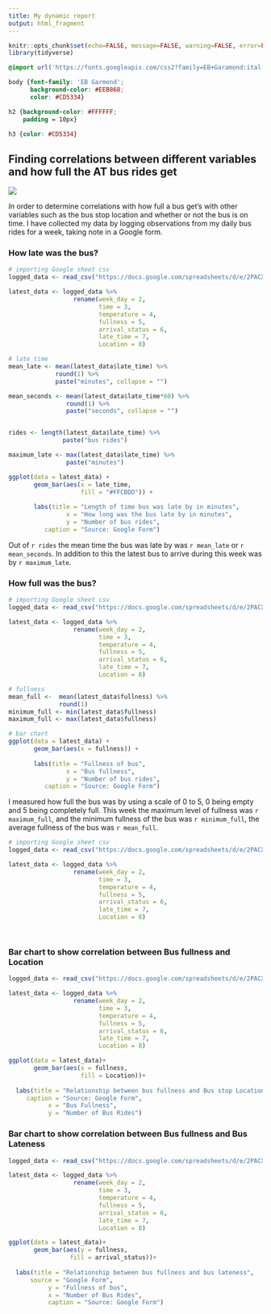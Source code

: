 ```yaml
---
title: My dynamic report
output: html_fragment
--- 
```


```r
knitr::opts_chunk$set(echo=FALSE, message=FALSE, warning=FALSE, error=FALSE)
library(tidyverse)

```

```css
@import url('https://fonts.googleapis.com/css2?family=EB+Garamond:ital,wght@0,400..800;1,400..800&display=swap');

body {font-family: 'EB Garmond';
      background-color: #EEB868;
      color: #CD5334}

h2 {background-color: #FFFFFF;
    padding = 10px}

h3 {color: #CD5334}

```

## Finding correlations between different variables and how full the AT bus rides get 

![](https://media1.giphy.com/media/v1.Y2lkPTc5MGI3NjExazNwb3FlcnYyNzByazJqaTl6amF6cWZmMWF2OGlsMXEzNXRpcjZwNSZlcD12MV9pbnRlcm5hbF9naWZfYnlfaWQmY3Q9cw/RbjrJ0vNzSyCobT9XJ/giphy.gif)
 
 *In* order to determine correlations with how full a bus get's with other variables such as the bus stop location and whether or not the bus is on time. I have collected my data by logging observations from my daily bus rides for a week, taking note in a Google form. 



### How late was the bus?
```r
# importing Google sheet csv
logged_data <- read_csv("https://docs.google.com/spreadsheets/d/e/2PACX-1vSNM70cFcVXSqYjOnjR-HwFwnz8n7jHtWWdDEhV6brKNtPiR8GI4Rn4yHFyf1FvX6_PLr8sFhPJg6fY/pub?gid=1147511225&single=true&output=csv")

latest_data <- logged_data %>%
                  rename(week_day = 2,
                         time = 3,
                         temperature = 4,
                         fullness = 5,
                         arrival_status = 6,
                         late_time = 7,
                         Location = 8)

# late_time
mean_late <- mean(latest_data$late_time) %>%
             round(1) %>%
             paste("minutes", collapse = "")

mean_seconds <- mean(latest_data$late_time*60) %>%
                round(1) %>%
                paste("seconds", collapse = "")


rides <- length(latest_data$late_time) %>%
               paste("bus rides")

maximum_late <- max(latest_data$late_time) %>%
                paste("minutes")

ggplot(data = latest_data) +
       geom_bar(aes(x = late_time,
                    fill = "#FFCBDD")) +
  
       labs(title = "Length of time bus was late by in minutes",
                x = "How long was the bus late by in minutes",
                y = "Number of bus rides",
          caption = "Source: Google Form")

```
 
  Out of `r rides` the mean time the bus was late by was `r mean_late` or `r mean_seconds`.                                In addition to this the latest bus to arrive during this week was by `r maximum_late`.

### How full was the bus?
```r
# importing Google sheet csv
logged_data <- read_csv("https://docs.google.com/spreadsheets/d/e/2PACX-1vSNM70cFcVXSqYjOnjR-HwFwnz8n7jHtWWdDEhV6brKNtPiR8GI4Rn4yHFyf1FvX6_PLr8sFhPJg6fY/pub?gid=1147511225&single=true&output=csv")

latest_data <- logged_data %>%
                  rename(week_day = 2,
                         time = 3,
                         temperature = 4,
                         fullness = 5,
                         arrival_status = 6,
                         late_time = 7,
                         Location = 8)

# fullness
mean_full <-  mean(latest_data$fullness) %>%
              round(1)
minimum_full <- min(latest_data$fullness)
maximum_full <- max(latest_data$fullness)

# bar chart
ggplot(data = latest_data) +
       geom_bar(aes(x = fullness)) +
                
       labs(title = "Fullness of bus",
                x = "Bus fullness",
                y = "Number of bus rides",
          caption = "Source: Google Form")
```

   I measured  how full the bus was by using a scale of 0 to 5, 0 being empty and 5 being completely full. This week the maximum level of fullness was `r maximum_full`, and the minimum fullness of the bus was `r minimum_full`, the average fullness of the bus was `r mean_full`.    

```r
# importing Google sheet csv
logged_data <- read_csv("https://docs.google.com/spreadsheets/d/e/2PACX-1vSNM70cFcVXSqYjOnjR-HwFwnz8n7jHtWWdDEhV6brKNtPiR8GI4Rn4yHFyf1FvX6_PLr8sFhPJg6fY/pub?gid=1147511225&single=true&output=csv")

latest_data <- logged_data %>%
                  rename(week_day = 2,
                         time = 3,
                         temperature = 4,
                         fullness = 5,
                         arrival_status = 6,
                         late_time = 7,
                         Location = 8)




```

### Bar chart to show correlation between Bus fullness and Location

```r
logged_data <- read_csv("https://docs.google.com/spreadsheets/d/e/2PACX-1vSNM70cFcVXSqYjOnjR-HwFwnz8n7jHtWWdDEhV6brKNtPiR8GI4Rn4yHFyf1FvX6_PLr8sFhPJg6fY/pub?gid=1147511225&single=true&output=csv")

latest_data <- logged_data %>%
                  rename(week_day = 2,
                         time = 3,
                         temperature = 4,
                         fullness = 5,
                         arrival_status = 6,
                         late_time = 7,
                         Location = 8)

ggplot(data = latest_data)+
       geom_bar(aes(x = fullness,
                    fill = Location))+
  
  labs(title = "Relationship between bus fullness and Bus stop Location",
     caption = "Source: Google Form",
           x = "Bus Fullness",
           y = "Number of Bus Rides")


```

### Bar chart to show correlation between Bus fullness and Bus Lateness

```r
logged_data <- read_csv("https://docs.google.com/spreadsheets/d/e/2PACX-1vSNM70cFcVXSqYjOnjR-HwFwnz8n7jHtWWdDEhV6brKNtPiR8GI4Rn4yHFyf1FvX6_PLr8sFhPJg6fY/pub?gid=1147511225&single=true&output=csv")

latest_data <- logged_data %>%
                  rename(week_day = 2,
                         time = 3,
                         temperature = 4,
                         fullness = 5,
                         arrival_status = 6,
                         late_time = 7,
                         Location = 8)

ggplot(data = latest_data)+
       geom_bar(aes(y = fullness,
                 fill = arrival_status))+
       
  labs(title = "Relationship between bus fullness and bus lateness",
      source = "Google Form",
           y = "Fullness of bus",
           x = "Number of Bus Rides",
           caption = "Source: Google Form")

```


